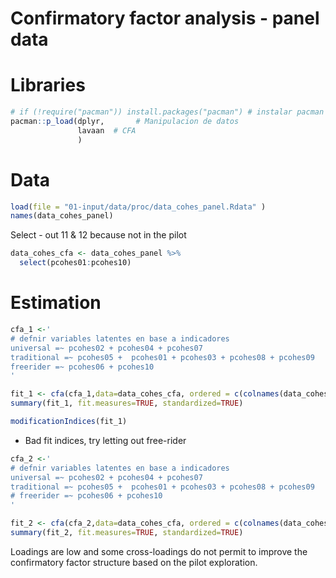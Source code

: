 # Confirmatory factor analysis - panel data


# Libraries

```{r}
# if (!require("pacman")) install.packages("pacman") # instalar pacman
pacman::p_load(dplyr,       # Manipulacion de datos
               lavaan  # CFA
               )
```




# Data

```{r}
load(file = "01-input/data/proc/data_cohes_panel.Rdata" )
names(data_cohes_panel)
```

Select - out 11 & 12 because not in the pilot

```{r}
data_cohes_cfa <- data_cohes_panel %>% 
  select(pcohes01:pcohes10)
```

# Estimation

```{r}

cfa_1 <-'
# defnir variables latentes en base a indicadores
universal =~ pcohes02 + pcohes04 + pcohes07 
traditional =~ pcohes05 +  pcohes01 + pcohes03 + pcohes08 + pcohes09 
freerider =~ pcohes06 + pcohes10
'

fit_1 <- cfa(cfa_1,data=data_cohes_cfa, ordered = c(colnames(data_cohes_cfa)))
summary(fit_1, fit.measures=TRUE, standardized=TRUE)

modificationIndices(fit_1)

```

- Bad fit indices, try letting out free-rider


```{r}
cfa_2 <-'
# defnir variables latentes en base a indicadores
universal =~ pcohes02 + pcohes04 + pcohes07 
traditional =~ pcohes05 +  pcohes01 + pcohes03 + pcohes08 + pcohes09 
# freerider =~ pcohes06 + pcohes10
'

fit_2 <- cfa(cfa_2,data=data_cohes_cfa, ordered = c(colnames(data_cohes_cfa)))
summary(fit_2, fit.measures=TRUE, standardized=TRUE)

```
Loadings are low and some cross-loadings do not permit to improve the confirmatory factor structure based on the pilot exploration.





